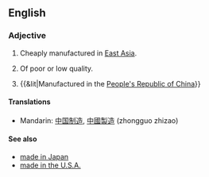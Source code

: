 {{wikipedia}}
==English==

===Adjective===
{{en-adj|pos=[[made]] [[in]] [[China]]|-}}

# {{idiomatic}} Cheaply manufactured in [[East Asia]].
# {{idiomatic}} Of poor or low quality.
# {{&lit|Manufactured in the [[People's Republic of China]]}}

====Translations====
*Mandarin: [[中国制造]], [[中國製造]] (zhongguo zhizao)

====See also====
* [[made in Japan]]
* [[made in the U.S.A.]]